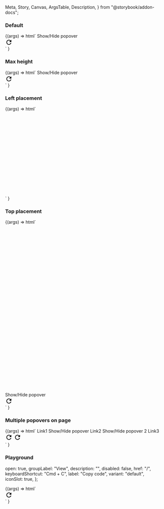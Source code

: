   Meta,
  Story,
  Canvas,
  ArgsTable,
  Description,
} from "@storybook/addon-docs";

<Meta title="Web Components/Popover menu" component="Popover Menu" />

<Description markdown={readme} />
<Description markdown={menuItemReadme} />
<Description markdown={menuGroupReadme} />

### Default

<Canvas>
  <Story name="Default" parameters={{ loki: { skip: true } }}>
    {(args) =>
      html`
        <ic-button id="button-1" onclick="buttonClick()"
          >Show/Hide popover</ic-button
        >
        <script>
          var icPopover = document.querySelector("ic-popover-menu");
          function buttonClick() {
            icPopover.open = !icPopover.open;
          }
          icPopover.addEventListener("icPopoverClosed", handleClosed);
          function handleClosed(event) {
            console.log(event.detail);
          }
        </script>
        <div>
          <ic-popover-menu anchor="button-1" aria-label="popover">
            <ic-menu-item label="Copy code" disabled="true"></ic-menu-item>
            <ic-menu-group label="View">
              <ic-menu-item
                label="Zoom in"
                keyboard-shortcut="Cmd+"
              ></ic-menu-item>
              <ic-menu-item
                label="Zoom out"
                keyboard-shortcut="Cmd-"
              ></ic-menu-item>
            </ic-menu-group>
            <ic-menu-item
              label="Actions"
              submenu-trigger-for="abc"
            ></ic-menu-item>
            <ic-menu-item
              label="Logout"
              variant="destructive"
              disabled="true"
            ></ic-menu-item>
          </ic-popover-menu>
          <ic-popover-menu submenu-id="abc">
            <ic-menu-item label="Edit"></ic-menu-item>
            <ic-menu-item
              label="Find"
              submenu-trigger-for="abc123"
            ></ic-menu-item>
            <ic-menu-item label="Delete" variant="destructive"></ic-menu-item>
          </ic-popover-menu>
          <ic-popover-menu submenu-id="abc123">
            <ic-menu-item
              disabled="true"
              label="Search the web"
              description="This will search the web to find the thing you are looking for."
            ></ic-menu-item>
            <ic-menu-item label="Find..."></ic-menu-item>
            <ic-menu-item label="Find icons">
              <svg
                slot="icon"
                xmlns="http://www.w3.org/2000/svg"
                height="24px"
                viewBox="0 0 24 24"
                width="24px"
              >
                <path d="M0 0h24v24H0V0z" fill="none" />
                <path
                  d="M17.65 6.35C16.2 4.9 14.21 4 12 4c-4.42 0-7.99 3.58-7.99 8s3.57 8 7.99 8c3.73 0 6.84-2.55 7.73-6h-2.08c-.82 2.33-3.04 4-5.65 4-3.31 0-6-2.69-6-6s2.69-6 6-6c1.66 0 3.14.69 4.22 1.78L13 11h7V4l-2.35 2.35z"
                />
              </svg>
            </ic-menu-item>
            <ic-menu-item
              label="Show found results"
              variant="toggle"
            ></ic-menu-item>
          </ic-popover-menu>
        </div>
      `
    }
  </Story>
</Canvas>

### Max height

<Canvas>
  <Story name="Max height" parameters={{ loki: { skip: true } }}>
    {(args) =>
      html`
        <style>
          ic-popover-menu {
            --max-height: 100px;
          }
        </style>
        <ic-button id="button-1" onclick="buttonClick()"
          >Show/Hide popover</ic-button
        >
        <script>
          var icPopover = document.querySelector("ic-popover-menu");
          function buttonClick() {
            icPopover.open = !icPopover.open;
          }
        </script>
        <div>
          <ic-popover-menu anchor="button-1" aria-label="popover">
            <ic-menu-item label="Copy code" disabled="true"></ic-menu-item>
            <ic-menu-group label="View">
              <ic-menu-item
                label="Zoom in"
                keyboard-shortcut="Cmd+"
              ></ic-menu-item>
              <ic-menu-item
                label="Zoom out"
                keyboard-shortcut="Cmd-"
              ></ic-menu-item>
            </ic-menu-group>
            <ic-menu-item
              label="Actions"
              submenu-trigger-for="abc"
            ></ic-menu-item>
          </ic-popover-menu>
          <ic-popover-menu submenu-id="abc">
            <ic-menu-item label="Edit"></ic-menu-item>
            <ic-menu-item
              label="Find"
              submenu-trigger-for="abc123"
            ></ic-menu-item>
            <ic-menu-item label="Delete" variant="destructive"></ic-menu-item>
          </ic-popover-menu>
          <ic-popover-menu submenu-id="abc123">
            <ic-menu-item
              label="Search the web"
              description="This will search the web to find the thing you are looking for."
            ></ic-menu-item>
            <ic-menu-item label="Find..."></ic-menu-item>
            <ic-menu-item label="Find icons">
              <svg
                slot="icon"
                xmlns="http://www.w3.org/2000/svg"
                height="24px"
                viewBox="0 0 24 24"
                width="24px"
              >
                <path d="M0 0h24v24H0V0z" fill="none" />
                <path
                  d="M17.65 6.35C16.2 4.9 14.21 4 12 4c-4.42 0-7.99 3.58-7.99 8s3.57 8 7.99 8c3.73 0 6.84-2.55 7.73-6h-2.08c-.82 2.33-3.04 4-5.65 4-3.31 0-6-2.69-6-6s2.69-6 6-6c1.66 0 3.14.69 4.22 1.78L13 11h7V4l-2.35 2.35z"
                />
              </svg>
            </ic-menu-item>
            <ic-menu-item
              label="Show found results"
              variant="toggle"
            ></ic-menu-item>
          </ic-popover-menu>
        </div>
      `
    }
  </Story>
</Canvas>

### Left placement

<Canvas>
  <Story name="Left placement" parameters={{ loki: { skip: true } }}>
    {(args) =>
      html`
        <div style="margin-left: 1000px">
          <ic-button id="button-1" onclick="buttonClick()"
            >Show/Hide popover</ic-button
          >
          <script>
            var icPopover = document.querySelector("ic-popover-menu");
            function buttonClick() {
              icPopover.open = !icPopover.open;
            }
          </script>
          <div>
            <ic-popover-menu anchor="button-1" aria-label="popover">
              <ic-menu-item label="Copy code" disabled="true"></ic-menu-item>
              <ic-menu-group label="View">
                <ic-menu-item
                  label="Zoom in"
                  keyboard-shortcut="Cmd+"
                ></ic-menu-item>
                <ic-menu-item
                  label="Zoom out"
                  keyboard-shortcut="Cmd-"
                ></ic-menu-item>
              </ic-menu-group>
              <ic-menu-item
                label="Actions"
                submenu-trigger-for="abc"
              ></ic-menu-item>
            </ic-popover-menu>
            <ic-popover-menu submenu-id="abc">
              <ic-menu-item label="Edit"></ic-menu-item>
              <ic-menu-item
                label="Find"
                submenu-trigger-for="abc123"
              ></ic-menu-item>
              <ic-menu-item label="Delete" variant="destructive"></ic-menu-item>
            </ic-popover-menu>
            <ic-popover-menu submenu-id="abc123">
              <ic-menu-item
                label="Search the web"
                description="This will search the web to find the thing you are looking for."
              ></ic-menu-item>
              <ic-menu-item label="Find..."></ic-menu-item>
              <ic-menu-item label="Find icons">
                <svg
                  slot="icon"
                  xmlns="http://www.w3.org/2000/svg"
                  height="24px"
                  viewBox="0 0 24 24"
                  width="24px"
                >
                  <path d="M0 0h24v24H0V0z" fill="none" />
                  <path
                    d="M17.65 6.35C16.2 4.9 14.21 4 12 4c-4.42 0-7.99 3.58-7.99 8s3.57 8 7.99 8c3.73 0 6.84-2.55 7.73-6h-2.08c-.82 2.33-3.04 4-5.65 4-3.31 0-6-2.69-6-6s2.69-6 6-6c1.66 0 3.14.69 4.22 1.78L13 11h7V4l-2.35 2.35z"
                  />
                </svg>
              </ic-menu-item>
              <ic-menu-item
                label="Show found results"
                variant="toggle"
              ></ic-menu-item>
            </ic-popover-menu>
          </div>
        </div>
      `
    }
  </Story>
</Canvas>

### Top placement

<Canvas>
  <Story name="Top placement" parameters={{ loki: { skip: true } }}>
    {(args) =>
      html`
        <div style="margin-top: 540px">
          <ic-button id="button-1" onclick="buttonClick()"
            >Show/Hide popover</ic-button
          >
          <script>
            var icPopover = document.querySelector("ic-popover-menu");
            function buttonClick() {
              icPopover.open = !icPopover.open;
            }
          </script>
          <div>
            <ic-popover-menu anchor="button-1" aria-label="popover">
              <ic-menu-item label="Copy code" disabled="true"></ic-menu-item>
              <ic-menu-group label="View">
                <ic-menu-item
                  label="Zoom in"
                  keyboard-shortcut="Cmd+"
                ></ic-menu-item>
                <ic-menu-item
                  label="Zoom out"
                  keyboard-shortcut="Cmd-"
                ></ic-menu-item>
              </ic-menu-group>
              <ic-menu-item
                label="Actions"
                submenu-trigger-for="abc"
              ></ic-menu-item>
            </ic-popover-menu>
            <ic-popover-menu submenu-id="abc">
              <ic-menu-item label="Edit"></ic-menu-item>
              <ic-menu-item
                label="Find"
                submenu-trigger-for="abc123"
              ></ic-menu-item>
              <ic-menu-item label="Delete" variant="destructive"></ic-menu-item>
            </ic-popover-menu>
            <ic-popover-menu submenu-id="abc123">
              <ic-menu-item
                label="Search the web"
                description="This will search the web to find the thing you are looking for."
              ></ic-menu-item>
              <ic-menu-item label="Find..."></ic-menu-item>
              <ic-menu-item label="Find icons">
                <svg
                  slot="icon"
                  xmlns="http://www.w3.org/2000/svg"
                  height="24px"
                  viewBox="0 0 24 24"
                  width="24px"
                >
                  <path d="M0 0h24v24H0V0z" fill="none" />
                  <path
                    d="M17.65 6.35C16.2 4.9 14.21 4 12 4c-4.42 0-7.99 3.58-7.99 8s3.57 8 7.99 8c3.73 0 6.84-2.55 7.73-6h-2.08c-.82 2.33-3.04 4-5.65 4-3.31 0-6-2.69-6-6s2.69-6 6-6c1.66 0 3.14.69 4.22 1.78L13 11h7V4l-2.35 2.35z"
                  />
                </svg>
              </ic-menu-item>
              <ic-menu-item
                label="Show found results"
                variant="toggle"
              ></ic-menu-item>
            </ic-popover-menu>
          </div>
        </div>
      `
    }
  </Story>
</Canvas>

### Multiple popovers on page

<Canvas>
  <Story name="Multiple popovers on page" parameters={{ loki: { skip: true } }}>
    {(args) =>
      html` <ic-link href="/">Link1</ic-link>
        <ic-button id="button-1" onclick="buttonClick(1)"
          >Show/Hide popover</ic-button
        >
        <ic-link href="/">Link2</ic-link>
        <ic-button id="button-2" onclick="buttonClick(2)"
          >Show/Hide popover 2</ic-button
        >
        <ic-link href="/">Link3</ic-link>
        <script>
          function buttonClick(pos) {
            var icPopover = document.querySelector("#popover" + pos);
            icPopover.open = !icPopover.open;
          }
        </script>
        <div>
          <ic-popover-menu anchor="button-1" aria-label="popover" id="popover1">
            <ic-menu-item label="Copy code" disabled="true"></ic-menu-item>
            <ic-menu-group label="View">
              <ic-menu-item
                label="Zoom in"
                keyboard-shortcut="Cmd+"
              ></ic-menu-item>
              <ic-menu-item
                label="Zoom out"
                keyboard-shortcut="Cmd-"
              ></ic-menu-item>
            </ic-menu-group>
            <ic-menu-item
              label="Actions"
              submenu-trigger-for="abc"
            ></ic-menu-item>
            <ic-menu-item
              label="Logout"
              variant="destructive"
              disabled="true"
            ></ic-menu-item>
          </ic-popover-menu>
          <ic-popover-menu submenu-id="abc">
            <ic-menu-item label="Edit"></ic-menu-item>
            <ic-menu-item
              label="Find"
              submenu-trigger-for="abc123"
            ></ic-menu-item>
            <ic-menu-item label="Delete" variant="destructive"></ic-menu-item>
          </ic-popover-menu>
          <ic-popover-menu submenu-id="abc123">
            <ic-menu-item
              disabled="true"
              label="Search the web"
              description="This will search the web to find the thing you are looking for."
            ></ic-menu-item>
            <ic-menu-item label="Find..."></ic-menu-item>
            <ic-menu-item label="Find icons">
              <svg
                slot="icon"
                xmlns="http://www.w3.org/2000/svg"
                height="24px"
                viewBox="0 0 24 24"
                width="24px"
              >
                <path d="M0 0h24v24H0V0z" fill="none" />
                <path
                  d="M17.65 6.35C16.2 4.9 14.21 4 12 4c-4.42 0-7.99 3.58-7.99 8s3.57 8 7.99 8c3.73 0 6.84-2.55 7.73-6h-2.08c-.82 2.33-3.04 4-5.65 4-3.31 0-6-2.69-6-6s2.69-6 6-6c1.66 0 3.14.69 4.22 1.78L13 11h7V4l-2.35 2.35z"
                />
              </svg>
            </ic-menu-item>
            <ic-menu-item
              label="Show found results"
              variant="toggle"
            ></ic-menu-item>
          </ic-popover-menu>
          <ic-popover-menu anchor="button-2" aria-label="popover" id="popover2">
            <ic-menu-item label="Copy code" disabled="true"></ic-menu-item>
            <ic-menu-group label="View">
              <ic-menu-item
                label="Zoom in"
                keyboard-shortcut="Cmd+"
              ></ic-menu-item>
              <ic-menu-item
                label="Zoom out"
                keyboard-shortcut="Cmd-"
              ></ic-menu-item>
            </ic-menu-group>
            <ic-menu-item
              label="Actions"
              submenu-trigger-for="def"
            ></ic-menu-item>
          </ic-popover-menu>
          <ic-popover-menu submenu-id="def">
            <ic-menu-item label="Edit"></ic-menu-item>
            <ic-menu-item
              label="Find"
              submenu-trigger-for="def123"
            ></ic-menu-item>
            <ic-menu-item label="Delete" variant="destructive"></ic-menu-item>
          </ic-popover-menu>
          <ic-popover-menu submenu-id="def123">
            <ic-menu-item
              label="Search the web"
              description="This will search the web to find the thing you are looking for."
            ></ic-menu-item>
            <ic-menu-item label="Find..."></ic-menu-item>
            <ic-menu-item label="Find icons">
              <svg
                slot="icon"
                xmlns="http://www.w3.org/2000/svg"
                height="24px"
                viewBox="0 0 24 24"
                width="24px"
              >
                <path d="M0 0h24v24H0V0z" fill="none" />
                <path
                  d="M17.65 6.35C16.2 4.9 14.21 4 12 4c-4.42 0-7.99 3.58-7.99 8s3.57 8 7.99 8c3.73 0 6.84-2.55 7.73-6h-2.08c-.82 2.33-3.04 4-5.65 4-3.31 0-6-2.69-6-6s2.69-6 6-6c1.66 0 3.14.69 4.22 1.78L13 11h7V4l-2.35 2.35z"
                />
              </svg>
            </ic-menu-item>
            <ic-menu-item
              label="Show found results"
              variant="toggle"
            ></ic-menu-item>
          </ic-popover-menu>
        </div>`
    }
  </Story>
</Canvas>

### Playground

  open: true,
  groupLabel: "View",
  description: "",
  disabled: false,
  href: "/",
  keyboardShortcut: "Cmd + C",
  label: "Copy code",
  variant: "default",
  iconSlot: true,
};

<Canvas>
  <Story
    args={defaultArgs}
    parameters={{ loki: { skip: true } }}
    argTypes={{
      variant: {
        options: ["default", "toggle", "destructive"],
        control: {
          type: "radio",
        },
      },
      iconSlot: {
        mapping: {
          true: "icon",
          false: "",
        },
      },
    }}
    name="Playground"
  >
    {(args) =>
      html`<div>
        <ic-popover-menu
          aria-label="popover"
          open=${args.open}
          id="popover-menu-playground"
        >
          <ic-menu-group label=${args.groupLabel}>
            <ic-menu-item
              description=${args.description}
              disabled=${args.disabled}
              href=${args.href}
              keyboard-shortcut=${args.keyboardShortcut}
              label=${args.label}
              variant=${args.variant}
            >
              <svg
                slot=${args.iconSlot}
                xmlns="http://www.w3.org/2000/svg"
                height="24px"
                viewBox="0 0 24 24"
                width="24px"
              >
                <path d="M0 0h24v24H0V0z" fill="none" />
                <path
                  d="M17.65 6.35C16.2 4.9 14.21 4 12 4c-4.42 0-7.99 3.58-7.99 8s3.57 8 7.99 8c3.73 0 6.84-2.55 7.73-6h-2.08c-.82 2.33-3.04 4-5.65 4-3.31 0-6-2.69-6-6s2.69-6 6-6c1.66 0 3.14.69 4.22 1.78L13 11h7V4l-2.35 2.35z"
                />
              </svg>
            </ic-menu-item>
            <ic-menu-item
              label="Zoom out"
              keyboard-shortcut="Cmd-"
            ></ic-menu-item>
          </ic-menu-group>
          <ic-menu-item
            label="Actions"
            submenu-trigger-for="abc"
          ></ic-menu-item>
        </ic-popover-menu>
        <ic-popover-menu submenu-id="abc">
          <ic-menu-item label="Edit"></ic-menu-item>
          <ic-menu-item label="Find"></ic-menu-item>
          <ic-menu-item label="Delete" variant="destructive"></ic-menu-item>
        </ic-popover-menu>
      </div>`
    }
  </Story>
</Canvas>
